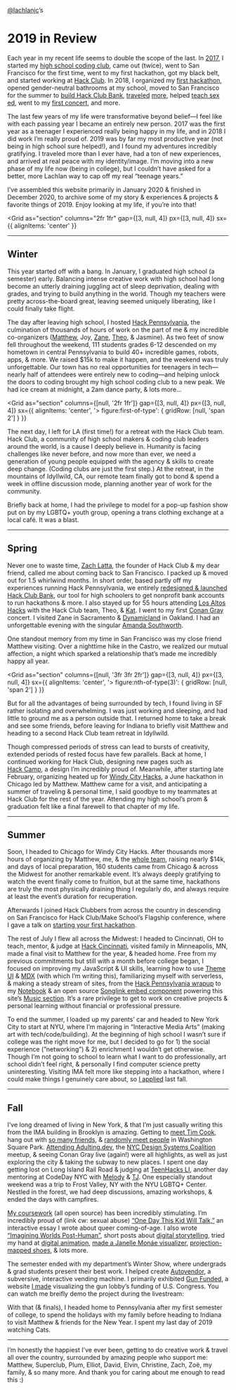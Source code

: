 
<Banner>

<Container variant="wide">

[@lachlanjc](https://lachlanjc.com)’s

# 2019 <span>in Review</span>

</Container>

</Banner>

<Story>

Each year in my recent life seems to double the scope of the last. In
[2017](https://lachlanjc.me/2017), I started my [high school coding
club](https://twitter.com/zachlatta/status/955522122750701568?s=20), came out
(twice), went to San Francisco for the first time, went to my first hackathon,
got my black belt, and started working at [Hack&nbsp;Club](https://hackclub.com). In
2018, I organized my [first hackathon](https://hackhappyvalley.com), opened
gender-neutral bathrooms at my school, moved to San Francisco for the summer to
[build Hack&nbsp;Club
Bank](https://medium.com/hackclub/a-bank-for-student-hackers-e5d894ea5375),
[traveled](https://hackchicago.io)
[more](https://www.instagram.com/p/BmI9vIqnRqP/), helped [teach sex
ed](https://gasp.netlify.com), went to my [first
concert](https://www.instagram.com/p/Bop7pA2nova/), and more.

The last few years of my life were transformative beyond belief—I feel like with
each passing year I became an entirely new person. 2017 was the first year as a
teenager I experienced really being happy in my life, and in 2018 I did work I’m
really proud of. 2019 was by far my most productive year (not being in high
school sure helped!), and I found my adventures incredibly gratifying. I
traveled more than I ever have, had a ton of new experiences, and arrived at
real peace with my identity/image. I’m moving into a new phase of my life now
(being in college), but I couldn’t have asked for a better, more Lachlan way to
cap off my real “teenage years.”

I’ve assembled this website primarily in January 2020 & finished in December
2020, to archive some of my story & experiences & projects & favorite things
of 2019. Enjoy looking at my life, if you’re into that!

<Grid
  as="section"
  columns="2fr 1fr"
  gap={[3, null, 4]}
  px={[3, null, 4]}
  sx={{ alignItems: 'center' }}
>
  <Photo
    src="/zoe_glasses.jpeg"
    width={1280}
    height={960}
    alt="Lachlan & friend posing with colorful sunglasses against a snowy building"
    showAlt={false}
  />
  <Photo
    src="/zoe_hair.jpeg"
    width={960}
    height={1280}
    alt="Happy Lachlan & same friend posing in a dress & overalls respectively in front of a tree"
    showAlt={false}
  />
</Grid>

---

## Winter

This year started off with a bang. In January, I graduated high school (a
semester) early. Balancing intense creative work with high school had long
become an utterly draining juggling act of sleep deprivation, dealing with
grades, and trying to build anything in the world. Though my teachers were
pretty across-the-board great, leaving seemed uniquely liberating, like I could
finally take flight.

The day after leaving high school, I hosted [Hack
Pennsylvania](https://hackpenn.com), the culmination of thousands of hours of
work on the part of me & my incredible co-organizers
([Matthew](https://matthewstanciu.me/), Joy, [Zane](https://zane.sh/),
[Theo](https://tmb.sh/), & Jasmine). As two feet of snow fell throughout the
weekend, 111 students grades 6-12 descended on my hometown in central
Pennsylvania to build 40+ incredible games, robots, apps, & more. We raised $15k
to make it happen, and the weekend was truly unforgettable. Our town has no real
opportunities for teenagers in tech—nearly half of attendees were entirely new
to coding—and helping unlock the doors to coding brought my high school coding
club to a new peak. We had ice cream at midnight, a 2am dance party, & lots
more…

<Grid
  as="section"
  columns={[null, '2fr 1fr']}
  gap={[3, null, 4]}
  px={[3, null, 4]}
  sx={{
    alignItems: 'center',
    '> figure:first-of-type': { gridRow: [null, 'span 2'] }
  }}
>
  <Photo
    src="/winter/hackpenn_ceremony.jpg"
    width={2048}
    height={1152}
    alt="Presenting at closing ceremony"
  />
  <Photo
    src="/winter/hackpenn_working.jpg"
    width={2048}
    height={1365}
    alt="Team of students working on coding a project, surrounded by other students"
    showAlt={false}
  />
  <Photo
    src="/winter/hackpenn_team.jpg"
    width={2048}
    height={1536}
    alt="Organizing & mentorship team from Hack Penn hugging after the event"
    showAlt={false}
  />
</Grid>

The next day, I left for LA (first time!) for a retreat with the Hack&nbsp;Club team.
Hack&nbsp;Club, a community of high school makers & coding club leaders around the
world, is a cause I deeply believe in. Humanity is facing challenges like never
before, and now more than ever, we need a generation of young people equipped
with the agency & skills to create deep change. (Coding clubs are just the first
step.) At the retreat, in the mountains of Idyllwild, CA, our remote team
finally got to bond & spend a week in offline discussion mode,
planning another year of work for the community.

<Photo
  src="/winter/retreat.jpeg"
  width={1280}
  height={960}
  alt="Hack Club team at a café in Idyllwild"
/>

Briefly back at home, I had the privilege to model for a pop-up fashion show put
on by my LGBTQ+ youth group, opening a trans clothing exchange at a local café.
It was a blast.

---

## Spring

Never one to waste time, [Zach Latta](https://zachlatta.com/), the founder of
Hack&nbsp;Club & my dear friend, called me about coming back to San Francisco. I
packed up & moved out for 1.5 whirlwind months. In short order, based partly off my
experiences running Hack Pennsylvania, we entirely [redesigned & launched
Hack&nbsp;Club Bank](https://hackclub.com/bank/), our tool for high schoolers to get
nonprofit bank accounts to run hackathons & more. I also stayed up for 55 hours
attending [Los Altos Hacks](https://www.losaltoshacks.com/) with the
Hack&nbsp;Club team, Theo, & [Kat](https://katmh.com). I went to my first
[Conan Gray](https://g.co/kgs/v6vw2S) concert. I visited Zane in Sacramento &
[Dynamicland](https://dynamicland.org) in Oakland. I had an unforgettable evening
with the singular [Amanda Southworth](https://twitter.com/amndasuthwrth).

One standout memory from my time in San Francisco was my close friend
Matthew visiting. Over a nighttime hike in the Castro, we realized our mutual
affection, a night which sparked a relationship that’s made me incredibly happy
all year.

<Grid
  as="section"
  columns={[null, '3fr 3fr 2fr']}
  gap={[3, null, 4]}
  px={[3, null, 4]}
  sx={{
    alignItems: 'center',
    '> figure:nth-of-type(3)': { gridRow: [null, 'span 2'] }
  }}
>
  <Photo
    src="/spring/amanda.jpeg"
    width={1280}
    height={960}
    alt="Hanging out with Amanda, Matthew, & Max"
  />
  <Photo
    src="/spring/lah_stage.jpeg"
    width={1842}
    height={1228}
    alt="Speaking at Los Altos Hacks"
    top
  />
  <Photo
    src="/spring/sf_night.jpeg"
    width={960}
    height={1280}
    alt="San Francisco at night, seen from Corona Heights Park"
  />
  <Photo
    src="/spring/conan.jpeg"
    width={1280}
    height={960}
    alt="Conan Gray concert"
    top
  />
  <Photo
    src="/spring/sf_sunset.jpeg"
    width={1280}
    height={960}
    alt="San Francisco at sunset, seen from the Embaracadero piers"
  />
</Grid>

But for all the advantages of being surrounded by tech, I found living in SF
rather isolating and overwhelming. I was just working and sleeping, and had
little to ground me as a person outside that. I returned home to take a break
and see some friends, before leaving for Indiana to briefly visit Matthew and
heading to a second Hack&nbsp;Club team retreat in Idyllwild.

Though compressed periods of stress can lead to bursts of creativity, extended
periods of rested focus have few parallels. Back at home, I continued working
for Hack&nbsp;Club, designing new pages such as
[Hack&nbsp;Camp](https://hackclub.com/camp/), a design I’m incredibly proud of.
Meanwhile, after starting late February, organizing heated up for
[Windy City Hacks](https://windyhacks.com), a June hackathon in Chicago led by
Matthew. Matthew came for a visit, and anticipating a summer of
traveling & personal time, I said goodbye to my teammates at Hack&nbsp;Club for
the rest of the year. Attending my high school’s prom & graduation felt like a
final farewell to that chapter of my life.

---

## Summer

Soon, I headed to Chicago for Windy City Hacks. After thousands more hours of
organizing by Matthew, me, & the [whole team](https://2019-site.windyhacks.com/#leadership),
raising nearly $14k, and days of local preparation, 160 students came from Chicago
& across the Midwest for another remarkable event. It’s always deeply gratifying
to watch the event finally come to fruition, but at the same time, hackathons
are truly the most physically draining thing I regularly do, and always require
at least the event’s duration for recuperation.

Afterwards I joined Hack&nbsp;Clubbers from across the country in descending on San
Francisco for Hack&nbsp;Club/Make School’s Flagship conference, where I gave a
talk on [starting your first hackathon](https://notebook.lachlanjc.com/2020-01-19_how_to_start_your_first_hackathon/).

<Photo
  src="/summer/flagship_superclub.jpeg"
  width={1280}
  height={960}
  alt="Posing with Hack Club friends—Theo, Zane, me, Ava, Matthew—at the end of Flagship"
/>

The rest of July I flew all across the Midwest: I headed to Cincinnati, OH to
teach, mentor, & judge at [Hack Cincinnati](https://hack-cincinnati.netlify.app),
visited family in Minneapolis, MN, made a final visit to Matthew for the year,
& headed home. Free from my previous commitments but still with a month before
college began, I focused on improving my JavaScript & UI skills, learning how to
use [Theme UI](https://theme-ui.com/home) & [MDX](https://mdxjs.com)
(with which I’m writing this), familiarizing myself with serverless, & making a
steady stream of sites, from the [Hack Pennsylvania wrapup](https://hackpenn.com)
to my [Notebook](https://notebook.lachlanjc.com) & an open source
[Songlink embed component](https://lachlanjc.github.io/react-song-embed/)
powering this site’s [Music section](/music). It’s a rare privilege to get to
work on creative projects & personal learning without financial or professional
pressure.

<Photo
  src="/summer/matthew_cute.jpeg"
  width={1280}
  height={960}
  alt="Matthew & me at the end of the summer"
/>

To end the summer, I loaded up my parents’ car and headed to New York City
to start at NYU, where I’m majoring in “Interactive Media Arts” (making art with
tech/code/building). At the beginning of high school I wasn’t sure if college
was the right move for me, but I decided to go for 1) the social experience
(”networking”) & 2) enrichment I wouldn’t get otherwise. Though I’m not
going to school to learn what I want to do professionally, art school didn’t
feel right, & personally I find computer science pretty uninteresting. Visiting
IMA felt more like stepping into a hackathon, where I could make things I
genuinely care about, so [I&nbsp;applied](https://nyu.lachlanjc.com) last fall.

<Pano
  src="/summer/dorm_pano.jpeg"
  width={13774}
  height={3860}
  alt="Me & my roommate in our dorm room"
/>

---

## Fall

I’ve long dreamed of living in New York, & that I’m just casually writing
this from the IMA building in Brooklyn is amazing. Getting to [meet Tim Cook](https://twitter.com/lachlanjc/status/1175484567752495106?s=20),
hang out with [so many friends](https://twitter.com/lachlanjc/status/1175075858643656704?s=20),
& [randomly meet people](https://twitter.com/lachlanjc/status/1166825269845528589?s=20)
in Washington Square Park. [Attending Adulting.dev](https://twitter.com/lachlanjc/status/1170469462480474113?s=20),
the [NYC Design Systems Coalition](https://designsystems.nyc) meetup, & seeing
Conan Gray live (again!) were all highlights, as well as just exploring the city
& taking the subway to new places. I spent one day getting lost on Long Island
Rail Road & judging at [TeenHacks LI](https://teenhacksli.com), another day
mentoring at CodeDay NYC with [Melody](https://melody.dev) & [TJ](https://tjhorner.dev).
One especially standout weekend was a trip to
Frost Valley, NY with the NYU LGBTQ+ Center. Nestled in the forest, we had deep
discussions, amazing workshops, & ended the days with campfires.

[My coursework](https://ima.lachlanjc.com) (all open source) has been incredibly stimulating. I’m
incredibly proud of (link cw: sexual abuse) [“One Day This Kid Will Talk,”](https://ima.lachlanjc.com/one_day_this_kid/)
an interactive essay I wrote about queer coming-of-age. I also wrote
[“Imagining Worlds Post-Human”](https://ima.lachlanjc.com/imagining_worlds_post_human/),
short posts about [digital storytelling](https://ima.lachlanjc.com/2019-09-15_cl_scott_mccloud_and_digital_storytelling/),
tried my hand at [digital animation](https://ima.lachlanjc.com/2019-10-30_cl_midterm_animation_project/),
[made a Janelle Monáe visualizer](https://ima.lachlanjc.com/2019-09-29_cc_week_4_project/),
[projection-mapped shoes](https://ima.lachlanjc.com/2019-11-15_cl_projection_project/),
& lots more.

The semester ended with my department’s Winter Show, where undergrads & grad
students present their best work. I helped create [Autovendor](https://ima.lachlanjc.com/2019-12-02_cl_final_project/),
a subversive, interactive vending machine. I primarily exhibited [Gun Funded](https://gunfunded.com),
a website [I made](https://ima.lachlanjc.com/2019-11-26_cc_final_project/)
visualizing the gun lobby’s funding of U.S. Congress.
You can watch me breifly demo the project during the livestream:

<YouTube
  url="https://youtu.be/11M3RLmayz8?t=2222"
  title="Livestream of my segment at the IMA winter show"
/>

With that (& finals), I headed home to Pennsylvania after my first semester of
college, to spend the holidays with my family before heading to Indiana to visit
Matthew & friends for the New Year. I spent my last day of 2019 watching Cats.

---

I’m honestly the happiest I’ve ever been, getting to do creative work & travel
all over the country, surrounded by amazing people who support me:
Matthew, Superclub, Plum, Elliot, David, Elvin, Christine, Zach, Zoë,
my family, & so many more. And thank you for caring about me enough to read this :)

</Story>

